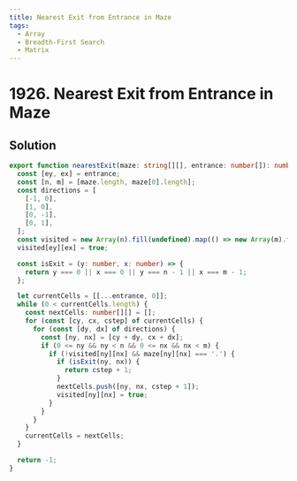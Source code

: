 ```yaml
---
title: Nearest Exit from Entrance in Maze
tags:
  - Array
  - Breadth-First Search
  - Matrix
---
```


# 1926. Nearest Exit from Entrance in Maze

<Badges>
  <LevelBadge level="medium" />
  <TopicBadge name="Array" slug="array" />
  <TopicBadge name="Breadth-First Search" slug="breadth-first-search" />
  <TopicBadge name="Matrix" slug="matrix" />
</Badges>

## Solution

```typescript filename="solution.ts" copy
export function nearestExit(maze: string[][], entrance: number[]): number {
  const [ey, ex] = entrance;
  const [n, m] = [maze.length, maze[0].length];
  const directions = [
    [-1, 0],
    [1, 0],
    [0, -1],
    [0, 1],
  ];
  const visited = new Array(n).fill(undefined).map(() => new Array(m).fill(false));
  visited[ey][ex] = true;

  const isExit = (y: number, x: number) => {
    return y === 0 || x === 0 || y === n - 1 || x === m - 1;
  };

  let currentCells = [[...entrance, 0]];
  while (0 < currentCells.length) {
    const nextCells: number[][] = [];
    for (const [cy, cx, cstep] of currentCells) {
      for (const [dy, dx] of directions) {
        const [ny, nx] = [cy + dy, cx + dx];
        if (0 <= ny && ny < n && 0 <= nx && nx < m) {
          if (!visited[ny][nx] && maze[ny][nx] === '.') {
            if (isExit(ny, nx)) {
              return cstep + 1;
            }
            nextCells.push([ny, nx, cstep + 1]);
            visited[ny][nx] = true;
          }
        }
      }
    }
    currentCells = nextCells;
  }

  return -1;
}
```

<ProblemLink
  codingSite="leetcode"
  href="https://leetcode.com/problems/nearest-exit-from-entrance-in-maze/"
  title="Nearest Exit from Entrance in Maze"
/>
